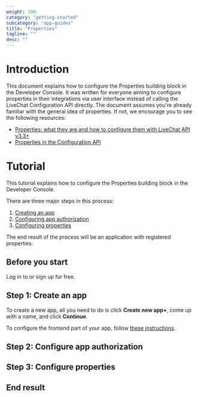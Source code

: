 ```yaml
---
weight: 100
category: "getting-started"
subcategory: "app-guides"
title: "Properties"
tagline: ""
desc: ""
---
```


# Introduction

This document explains how to configure the Properties building block in the Developer Console. It was written for everyone aiming to configure properties in their integrations via user interface instead of calling the LiveChat Configuration API directly. The document assumes you're already familiar with the general idea of properties. If not, we encourage you to see the following resources:

- <a href="https://developers.livechat.com/updates/livechat-properties/" target="_blank">Properties: what they are and how to configure them with LiveChat API v3.3+</a>
- [Properties in the Configuration API](/management/configuration-api/#properties/)

# Tutorial

This tutorial explains how to configure the Properties building block in the Developer Console.

There are three major steps in this process:

1. [Creating an app](#step-1-create-an-app)
2. [Configuring app authorization](#step-2-configure-app-authorization)
3. [Configuring properties](#step-3-configure-properties)

The end result of the process will be an application with registered properties.

## Before you start

Log in to <Placeholder id="DEVELOPER_CONSOLE_URL" /> or sign up for free.

## Step 1: Create an app

To create a new app, all you need to do is click **Create new app+**, come up with a name, and click **Continue**.

To configure the frontend part of your app, follow [these instructions](/extending-agent-app/agent-app-sdk/#getting-started).

## Step 2: Configure app authorization

## Step 3: Configure properties

## End result

